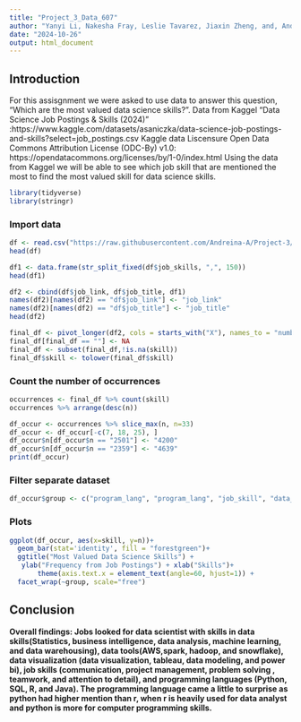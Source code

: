 ---
title: "Project_3_Data_607"
author: "Yanyi Li, Nakesha Fray, Leslie Tavarez, Jiaxin Zheng, and, Andreina Arias"
date: "2024-10-26"
output: html_document
---
## Introduction

For this assisgnment we were asked to use data to answer this question, “Which are the most valued data science skills?”.
Data from Kaggel "Data Science Job Postings & Skills (2024)" :https://www.kaggle.com/datasets/asaniczka/data-science-job-postings-and-skills?select=job_postings.csv Kaggle data Liscensure Open Data Commons Attribution License (ODC-By) v1.0: https://opendatacommons.org/licenses/by/1-0/index.html
Using the data from Kaggel we will be able to see which job skill that are mentioned the most to find the most valued skill for data science skills.


```{r message=FALSE, warning=FALSE}
library(tidyverse)
library(stringr)
```


### Import data

```{r}
df <- read.csv("https://raw.githubusercontent.com/Andreina-A/Project-3/refs/heads/main/Data_merged.csv")
head(df)
```


```{r}
df1 <- data.frame(str_split_fixed(df$job_skills, ",", 150))
head(df1)
```


```{r}
df2 <- cbind(df$job_link, df$job_title, df1)
names(df2)[names(df2) == "df$job_link"] <- "job_link"
names(df2)[names(df2) == "df$job_title"] <- "job_title"
head(df2)
```


```{r}
final_df <- pivot_longer(df2, cols = starts_with("X"), names_to = "number", values_to = "skill")
final_df[final_df == ""] <- NA
final_df <- subset(final_df,!is.na(skill))
final_df$skill <- tolower(final_df$skill)
```


### Count the number of occurrences

```{r}
occurrences <- final_df %>% count(skill)
occurrences %>% arrange(desc(n))
```

```{r}
df_occur <- occurrences %>% slice_max(n, n=33)
df_occur <- df_occur[-c(7, 18, 25), ]
df_occur$n[df_occur$n == "2501"] <- "4200"
df_occur$n[df_occur$n == "2359"] <- "4639"
print(df_occur)
```


### Filter separate dataset

```{r}
df_occur$group <- c("program_lang", "program_lang", "job_skill", "data_skill", "data_visual", "data_skill", "data_visual", "data_tools", "job_skill", "program_lang", "data_visual", "job_skill", "data_tools", "data_skill", "program_lang", "job_skill", "data_skill", "data_skill", "data_skill", "data_skill", "job_skill", "job_skill", "data_tools", "data_skill", "data_skill", "data_tools", "data_visual", "data_skill", "data_skill", "data_skill")
```

### Plots

```{r}
ggplot(df_occur, aes(x=skill, y=n))+
  geom_bar(stat='identity', fill = "forestgreen")+
  ggtitle("Most Valued Data Science Skills") +
   ylab("Frequency from Job Postings") + xlab("Skills")+
       theme(axis.text.x = element_text(angle=60, hjust=1)) +
  facet_wrap(~group, scale="free")
```

## Conclusion

**Overall findings: Jobs looked for data scientist with skills in data skills(Statistics, business intelligence, data analysis, machine learning, and data warehousing), data tools(AWS,spark, hadoop, and snowflake), data visualization (data visualization, tableau, data modeling, and power bi), job skills (communication, project management, problem solving , teamwork, and attention to detail), and programming languages (Python, SQL, R, and Java). The programming language came a little to surprise as python had higher mention than r, when r is heavily used for data analyst and python is more for computer programming skills.**
